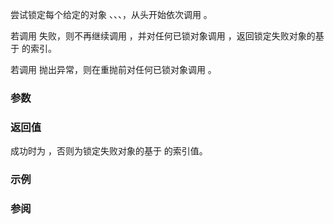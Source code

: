 {{cpp/title|try_lock}}
{{cpp/thread/navbar}}
{{ddcl|header=mutex|since=c++11|
template&lt; class Lockable1, class Lockable2, class... LockableN &gt;
int try_lock( Lockable1&amp; lock1, Lockable2&amp; lock2, LockableN&amp;... lockn );
}}

尝试锁定每个给定的{{named req|Lockable}}对象 {{c|lock1}}、{{c|lock2}}、{{c|...}}、{{c|lockn}}，从头开始依次调用 {{tt|try_lock}}。

若调用 {{tt|try_lock}} 失败，则不再继续调用 {{tt|try_lock}}，并对任何已锁对象调用 {{tt|unlock}}，返回锁定失败对象的基于 {{c|0}} 的索引。

若调用 {{tt|try_lock}} 抛出异常，则在重抛前对任何已锁对象调用 {{tt|unlock}}。

===参数===
{{par begin}}
{{par|lock1, lock2, ... , lockn|要锁定的{{named req|Lockable}}对象}}
{{par end}}

===返回值===
成功时为 {{c|-1}}，否则为锁定失败对象的基于 {{c|0}} 的索引值。

===示例===
{{example
|下列示例用 {{tt|std::try_lock}} 周期地记录并重置运行于分离线程的计数器。
|p=true
|code=
#include &lt;chrono&gt;
#include &lt;functional&gt;
#include &lt;iostream&gt;
#include &lt;mutex&gt;
#include &lt;thread&gt;
#include &lt;vector&gt;

int main()
{
    int foo_count = 0;
    std::mutex foo_count_mutex;
    int bar_count = 0;
    std::mutex bar_count_mutex;
    int overall_count = 0;
    bool done = false;
    std::mutex done_mutex;

    auto increment = [](int&amp; counter, std::mutex&amp; m, const char* desc)
    {
        for (int i = 0; i &lt; 10; ++i)
        {
            std::unique_lock&lt;std::mutex&gt; lock(m);
            ++counter;
            std::cout &lt;&lt; desc &lt;&lt; ": " &lt;&lt; counter &lt;&lt; '\n';
            lock.unlock();
            std::this_thread::sleep_for(std::chrono::seconds(1));
        }
    };

    std::thread increment_foo(increment, std::ref(foo_count), 
        std::ref(foo_count_mutex), "foo");
    std::thread increment_bar(increment, std::ref(bar_count), 
        std::ref(bar_count_mutex), "bar");

    std::thread update_overall([&amp;]()
    {
        done_mutex.lock();
        while (!done)
        {
            done_mutex.unlock();
            int result = std::try_lock(foo_count_mutex, bar_count_mutex);
            if (result == -1)
            {
                overall_count += foo_count + bar_count;
                foo_count = 0;
                bar_count = 0;
                std::cout &lt;&lt; "overall: " &lt;&lt; overall_count &lt;&lt; '\n';
                foo_count_mutex.unlock();
                bar_count_mutex.unlock();
            }
            std::this_thread::sleep_for(std::chrono::seconds(2));
            done_mutex.lock();
        }
        done_mutex.unlock();
    });

    increment_foo.join();
    increment_bar.join();
    done_mutex.lock();
    done = true;
    done_mutex.unlock();
    update_overall.join();

    std::cout &lt;&lt; "处理完成\n"
              &lt;&lt; "foo: " &lt;&lt; foo_count &lt;&lt; '\n'
              &lt;&lt; "bar: " &lt;&lt; bar_count &lt;&lt; '\n'
              &lt;&lt; "overall: " &lt;&lt; overall_count &lt;&lt; '\n';
}
|output=
bar: 1
foo: 1
foo: 2
bar: 2
foo: 3
overall: 5
bar: 1
foo: 1
bar: 2
foo: 2
bar: 3
overall: 10
bar: 1
foo: 1
bar: 2
foo: 2
overall: 14
bar: 1
foo: 1
bar: 2
overall: 17
foo: 1
bar: 1
foo: 2
overall: 20
处理完成
foo: 0
bar: 0
overall: 20
}}

===参阅===
{{dsc begin}}
{{dsc inc|cpp/thread/dsc lock}}
{{dsc end}}

{{langlinks|de|en|es|fr|it|ja|pt|ru}}